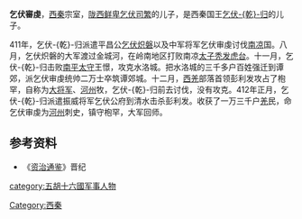 '''乞伏審虔'''，[[西秦|西秦]]宗室，[[陇西鲜卑|陇西鲜卑]][[乞伏司繁|乞伏司繁]]的儿子，是西秦国王[[乞伏乾归|乞伏-{乾}-归]]的儿子。

411年，乞伏-{乾}-归派遣平昌公[[乞伏炽磐|乞伏炽磐]]以及中军将军乞伏审虔讨伐[[南凉|南凉]]国。八月，乞伏炽磐的大军渡过金城河，在岭南地区打败南凉[[太子|太子]][[秃发虎台|秃发虎台]]。十一月，乞伏-{乾}-归击败[[南平|南平]][[太守|太守]]王憬，攻克水洛城。把水洛城的三千多户百姓强迁到谭郊，派乞伏审虔统帅二万士卒筑谭郊城。十二月，[[西羌|西羌]]部落首领彭利发攻占了枹罕，自称为[[大将军|大将军]]、[[河州|河州]]牧，乞伏-{乾}-归前去讨伐，没有攻克。412年正月，乞伏-{乾}-归派遣振威将军乞伏公府到清水击杀彭利发。收获了一万三千户[[羌|羌]]民，命乞伏审虔为[[河州|河州]]刺史，镇守枹罕，大军回师。

==参考资料==
*《[[资治通鉴|资治通鉴]]》晋纪
{{DEFAULTSORT:Q}}
[[Category:西秦|Category:西秦]]
[[category:五胡十六國军事人物|category:五胡十六國军事人物]]